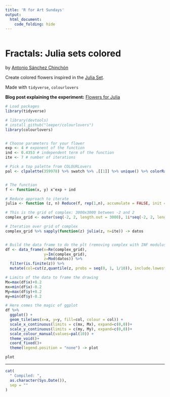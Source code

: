 ```yaml
---
title: 'R for Art Sundays'
output: 
  html_document:
    code_folding: hide
---
```


```r
```

# Fractals: Julia sets colored

by [Antonio Sánchez Chinchón](https://twitter.com/aschinchon)

Create colored flowers inspired in the [Julia Set](https://en.wikipedia.org/wiki/Julia_set).

Made with `tidyverse`, `colourlovers`


**Blog post explaining the experiment:** [Flowers for Julia](https://fronkonstin.com/2018/11/19/flowers-for-julia/)


```r

# Load packages
library(tidyverse)

# library(devtools)
# install_github("leeper/colourlovers")
library(colourlovers)


# Choose parameters for your flower
exp <- 4 # exponent of the function
ind <- 0.4353 # independent term of the function
ite <- 7 # number of iterations

# Pick a top palette from COLOURLovers  
pal <- clpalette(359978) %>% swatch %>% .[[1]] %>% unique() %>% colorRampPalette()


# The function
f <- function(x, y) x^exp + ind

# Reduce approach to iterate
julia <- function (z, n) Reduce(f, rep(1,n), accumulate = FALSE, init = z)

# This is the grid of complex: 3000x3000 between -2 and 2
complex_grid <- outer(seq(-2, 2, length.out = 3000), 1i*seq(-2, 2, length.out = 3000),'+') %>% as.vector()

# Iteration over grid of complex
complex_grid %>% sapply(function(z) julia(z, n=ite)) -> datos


# Build the data frame to do the plt (removing complex with INF modulus)
df <- data_frame(x=Re(complex_grid), 
                 y=Im(complex_grid), 
                 z=Mod(datos)) %>% 
  filter(is.finite(z)) %>% 
  mutate(col=cut(z,quantile(z, probs = seq(0, 1, 1/10)), include.lowest = TRUE))

# Limits of the data to frame the drawing
Mx=max(df$x)+0.2
mx=min(df$x)-0.2
My=max(df$y)+0.2
my=min(df$y)-0.2

# Here comes the magic of ggplot
df %>% 
  ggplot() + 
  geom_tile(aes(x=x, y=y, fill=col, colour = col)) + 
  scale_x_continuous(limits = c(mx, Mx), expand=c(0,0))+
  scale_y_continuous(limits = c(my, My), expand=c(0,0))+
  scale_colour_manual(values=pal(10)) +
  theme_void()+
  coord_fixed()+
  theme(legend.position = "none") -> plot

plot

```



-----


```r

cat(
  " Compiled: ",
  as.character(Sys.Date()),
  sep = ""
)
```
